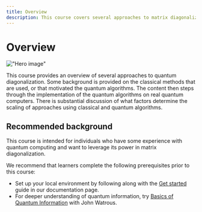 ```yaml
---
title: Overview
description: This course covers several approaches to matrix diagonalization using quantum computers.
---
```


# Overview

!["Hero image"](/learning/images/courses/quantum-diagonalization-algorithms/hero.svg)

This course provides an overview of several approaches to quantum diagonalization. Some background is provided on the classical methods that are used, or that motivated the quantum algorithms. The content then steps through the implementation of the quantum algorithms on real quantum computers. There is substantial discussion of what factors determine the scaling of approaches using classical and quantum algorithms.

## Recommended background

This course is intended for individuals who have some experience with quantum computing and want to leverage its power in matrix diagonalization.

We recommend that learners complete the following prerequisites prior to this course:

- Set up your local environment by following along with the [Get started](https://docs.quantum.ibm.com/guides) guide in our documentation page.
- For deeper understanding of quantum information, try [Basics of Quantum Information](https://quantum.cloud.ibm.com/learning/course/basics-of-quantum-information) with John Watrous.
